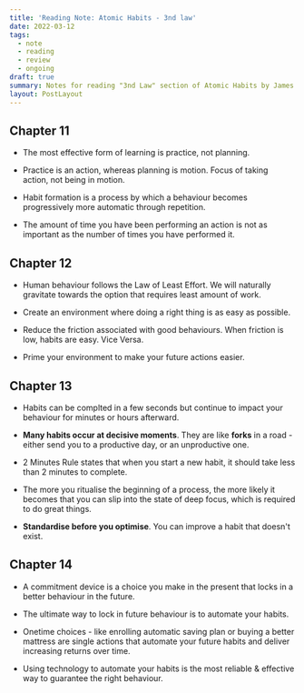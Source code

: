 ```yaml
---
title: 'Reading Note: Atomic Habits - 3nd law'
date: 2022-03-12
tags:
  - note
  - reading
  - review
  - ongoing
draft: true
summary: Notes for reading "3nd Law" section of Atomic Habits by James Clear.
layout: PostLayout
---
```


<TOCInline toc={props.toc} asDisclosure />

## Chapter 11

- The most effective form of learning is practice, not planning.

- Practice is an action, whereas planning is motion. Focus of taking action, not being in motion.

- Habit formation is a process by which a behaviour becomes progressively more automatic through repetition.

- The amount of time you have been performing an action is not as important as the number of times you have performed it.

## Chapter 12

- Human behaviour follows the Law of Least Effort. We will naturally gravitate towards the option that requires least amount of work.

- Create an environment where doing a right thing is as easy as possible.

- Reduce the friction associated with good behaviours. When friction is low, habits are easy. Vice Versa.

- Prime your environment to make your future actions easier.

## Chapter 13

- Habits can be complted in a few seconds but continue to impact your behaviour for minutes or hours afterward.

- **Many habits occur at decisive moments**. They are like **forks** in a road - either send you to a productive day, or an unproductive one.

- 2 Minutes Rule states that when you start a new habit, it should take less than 2 minutes to complete.

- The more you ritualise the beginning of a process, the more likely it becomes that you can slip into the state of deep focus, which is required to do great things.

- **Standardise before you optimise**. You can improve a habit that doesn't exist.

## Chapter 14

- A commitment device is a choice you make in the present that locks in a better behaviour in the future.

- The ultimate way to lock in future behaviour is to automate your habits.

- Onetime choices - like enrolling automatic saving plan or buying a better mattress are single actions that automate your future habits and deliver increasing returns over time.

- Using technology to automate your habits is the most reliable & effective way to guarantee the right behaviour.
